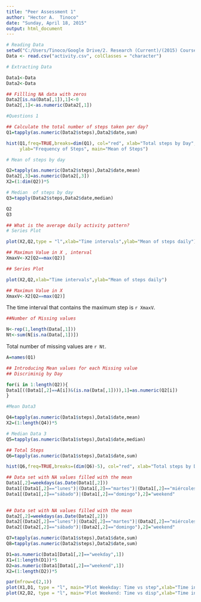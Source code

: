 ```yaml
---
title: "Peer Assessment 1"
author: "Hector A.  Tinoco"
date: "Sunday, April 18, 2015"
output: html_document
---
```


```r
# Reading Data
setwd("C:/Users/Tinoco/Google Drive/2. Research (Current)/(2015) Courses/(2015) Especialization in Data Science_/5. Reproducible Research/Week 2/repdata-data-activity")  
Data <- read.csv("activity.csv", colClasses = "character")

# Extracting Data

Data1<-Data
Data2<-Data

## Fillling NA data with zeros 
Data2[is.na(Data[,1]),1]<-0
Data2[,1]<-as.numeric(Data2[,1])

#Questions 1

## Calculate the total number of steps taken per day?
Q1=tapply(as.numeric(Data2$steps),Data2$date,sum)

hist(Q1,freq=TRUE,breaks=dim(Q1), col="red", xlab="Total steps by Day",
     ylab="Frequency of Steps", main="Mean of Steps")

# Mean of steps by day

Q2=tapply(as.numeric(Data2$steps),Data2$date,mean)
Data2[,3]=as.numeric(Data2[,3])
X2=(1:dim(Q2))*5

# Median  of steps by day
Q3=tapply(Data2$steps,Data2$date,median)

Q2
Q3


```

```r

## What is the average daily activity pattern?
# Series Plot

plot(X2,Q2,type = "l",xlab="Time intervals",ylab="Mean of steps daily")

## Maximun Value in X , interval
XmaxV<-X2[Q2==max(Q2)]

```

```r

## Series Plot

plot(X2,Q2,xlab="Time intervals",ylab="Mean of steps daily")

## Maximun Value in X
XmaxV<-X2[Q2==max(Q2)]

```

The time interval that contains the maximum step is `r XmaxV`.


```r

##Number of Missing values

N<-rep(1,length(Data[,1]))
Nt<-sum(N[is.na(Data[,1])])

```
Total number of missing values are `r Nt`.

```r

A=names(Q1)

## Introducing Mean values for each Missing value
## Discriminig by Day

for(i in 1:length(Q2)){
Data1[((Data1[,2]==A[i])&(is.na(Data[,1]))),1]=as.numeric(Q2[i])
}

#Mean Data3

Q4=tapply(as.numeric(Data1$steps),Data1$date,mean)
X2=(1:length(Q4))*5

# Median Data 3
Q5=tapply(as.numeric(Data1$steps),Data1$date,median)

## Total Steps
Q6=tapply(as.numeric(Data1$steps),Data1$date,sum)

hist(Q6,freq=TRUE,breaks=(dim(Q6)-5), col="red", xlab="Total steps by Day", ylab="Frequency of Steps", main="Mean of Steps")

```

```r

## Data set with NA values filled with the mean 
Data1[,2]=weekdays(as.Date(Data1[,2]))
Data1[(Data1[,2]=="lunes")|(Data1[,2]=="martes")|(Data1[,2]=="miércoles")|(Data1[,2]=="jueves")|(Data1[,2]=="viernes"),2]="weekday"
Data1[(Data1[,2]=="sábado")|(Data1[,2]=="domingo"),2]="weekend"

      
## Data set with NA values filled with the mean 
Data2[,2]=weekdays(as.Date(Data2[,2]))
Data2[(Data2[,2]=="lunes")|(Data2[,2]=="martes")|(Data2[,2]=="miércoles")|(Data2[,2]=="jueves")|(Data2[,2]=="viernes"),2]="weekday"
Data2[(Data2[,2]=="sábado")|(Data2[,2]=="domingo"),2]="weekend"      

Q7=tapply(as.numeric(Data1$steps),Data1$date,sum)
Q8=tapply(as.numeric(Data2$steps),Data2$date,sum)

D1=as.numeric(Data1[Data1[,2]=="weekday",1])
X1=(1:length(D1))*5
D2=as.numeric(Data1[Data1[,2]=="weekend",1])
X2=(1:length(D2))*5

par(mfrow=c(2,1))
plot(X1,D1, type = "l", main="Plot Weekday: Time vs step",xlab="Time intervals",ylab="steps in a weekday")
plot(X2,D2, type = "l", main="Plot Weekend: Time vs disp",xlab="Time intervals",ylab="steps in a weekend")

```
